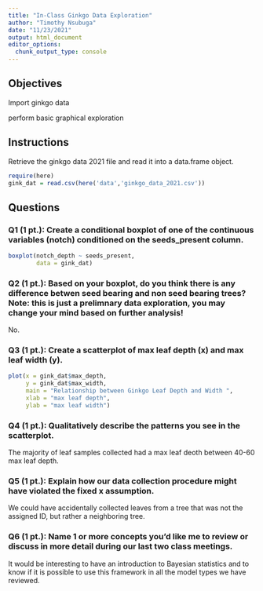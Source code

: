 ```yaml
---
title: "In-Class Ginkgo Data Exploration"
author: "Timothy Nsubuga"
date: "11/23/2021"
output: html_document
editor_options: 
  chunk_output_type: console
---
```


## Objectives

Import ginkgo data

perform basic graphical exploration

## Instructions

Retrieve the ginkgo data 2021 file and read it into a data.frame object.

```r
require(here)
gink_dat = read.csv(here('data','ginkgo_data_2021.csv'))
```



## Questions

### Q1 (1 pt.): Create a conditional boxplot of one of the continuous variables (notch) conditioned on the seeds_present column.
```r
boxplot(notch_depth ~ seeds_present,
        data = gink_dat)
```


### Q2 (1 pt.): Based on your boxplot, do you think there is any difference betwen seed bearing and non seed bearing trees? Note: this is just a prelimnary data exploration, you may change your mind based on further analysis!

No.

### Q3 (1 pt.): Create a scatterplot of max leaf depth (x) and max leaf width (y).
```r
plot(x = gink_dat$max_depth,
     y = gink_dat$max_width, 
     main = "Relationship between Ginkgo Leaf Depth and Width ",
     xlab = "max leaf depth",
     ylab = "max leaf width")
```


### Q4 (1 pt.): Qualitatively describe the patterns you see in the scatterplot.

The majority of leaf samples collected had a max leaf deoth between 40-60 max leaf depth.

### Q5 (1 pt.): Explain how our data collection procedure might have violated the fixed x assumption.

We could have accidentally collected leaves from a tree that was not the assigned ID, but rather a neighboring tree.

### Q6 (1 pt.): Name 1 or more concepts you’d like me to review or discuss in more detail during our last two class meetings.

It would be interesting to have an introduction to Bayesian statistics and to know if it is possible to use this framework in all the model types we have reviewed.  